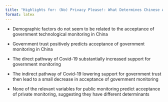 ```yaml
---
title: "Highlights for: (No) Privacy Please!: What Determines Chinese Attitudes Toward Online Government Monitoring"
format: latex
---
```


-   Demographic factors do not seem to be related to the acceptance of government technological monitoring in China

-   Government trust positively predicts acceptance of government monitoring in China

-   The direct pathway of Covid-19 substantially increased support for government monitoring

-   The indirect pathway of Covid-19 lowering support for government trust then lead to a small decrease in acceptance of government monitoring

-   None of the relevant variables for public monitoring predict acceptance of private monitoring, suggesting they have different determinants
